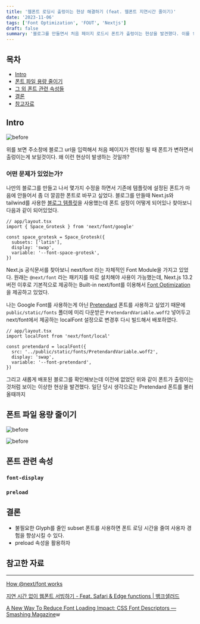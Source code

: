 ```yaml
---
title: '웹폰트 로딩시 출렁이는 현상 해결하기 (feat. 웹폰트 지연시간 줄이기)'
date: '2023-11-06'
tags: ['Font Optimization', 'FOUT', 'Nextjs']
draft: false
summary: '블로그를 만들면서 처음 페이지 로드시 폰트가 출렁이는 현상을 발견했다. 이를 fallback font를 설정을 변경하고 웹폰트 파일 용량을 줄임으로써 개선하였다.'
---
```


## 목차

- [Intro](#Intro)
- [폰트 파일 용량 줄이기](#폰트-파일-용량-줄이기)
- [그 외 폰트 관련 속성들](#폰트-관련-속성)
- [결론](#결론)
- [참고자료](#참고한-자료)

## Intro

![before](/static/gifs/font-error-before.gif)

위를 보면 주소창에 블로그 url을 입력해서 처음 페이지가 렌더링 될 때 폰트가 변하면서 출렁이는게 보일것이다.
왜 이런 현상이 발생하는 것일까?

### 어떤 문제가 있었는가?

나만의 블로그를 만들고 나서 몇가지 수정을 하면서 기존에 템플릿에 설정된 폰트가 마음에 안들어서 좀 더 깔끔한 폰트로 바꾸고 싶었다.
블로그를 만들때 Next.js와 tailwind를 사용한 [블로그 템플릿](https://github.com/timlrx/tailwind-nextjs-starter-blog)을 사용했는데 폰트 설정이 어떻게 되어있나 찾아보니 다음과 같이 되어있었다.

```tsx
// app/layout.tsx
import { Space_Grotesk } from 'next/font/google'

const space_grotesk = Space_Grotesk({
  subsets: ['latin'],
  display: 'swap',
  variable: '--font-space-grotesk',
})
```

Next.js 공식문서를 찾아보니 next/font 라는 자체적인 Font Module을 가지고 있었다.
원래는 `@next/font` 라는 패키지를 따로 설치해야 사용이 가능했는데, Next.js 13.2 버전 이후로 기본적으로 제공하는 Built-in next/font를 이용해서 [Font Optimization](https://nextjs.org/docs/app/building-your-application/optimizing/fonts#local-fonts)을 제공하고 있었다.

나는 Google Font를 사용하는게 아닌 [Pretendard](https://github.com/orioncactus/pretendard) 폰트를 사용하고 싶었기 때문에
`public/static/fonts` 폴더에 미리 다운받은 `PretendardVariable.woff2` 넣어두고 next/font에서 제공하는 localFont 설정으로 변경후 다시 빌드해서 배포하였다.

```tsx
// app/layout.tsx
import localFont from 'next/font/local'

const pretendard = localFont({
  src: '../public/static/fonts/PretendardVariable.woff2',
  display: 'swap',
  variable: '--font-pretendard',
})
```

그리고 새롭게 배포된 블로그를 확인해보는데 이전에 없었던 위와 같이 폰트가 출렁이는 것처럼 보이는 이상한 현상을 발견했다.
일단 당시 생각으로는 Pretendard 폰트를 불러 올때까지

## 폰트 파일 용량 줄이기

![before](/static/images/before-subset.png)

![before](/static/images/after-subset.png)

## 폰트 관련 속성

### `font-display`

### `preload`

## 결론

- 불필요한 Glyph를 줄인 subset 폰트를 사용하면 폰트 로딩 시간을 줄여 사용자 경험을 향상시킬 수 있다.
- preload 속성을 활용하자

## 참고한 자료

---

[How @next/font works](https://blog.mathpresso.com/how-next-font-works-8bb72c2bae39)

[지연 시간 없이 웹폰트 서빙하기 - Feat. Safari & Edge functions | 뱅크샐러드](https://blog.banksalad.com/tech/font-preload-on-safari/)

[A New Way To Reduce Font Loading Impact: CSS Font Descriptors — Smashing Magazine](https://www.smashingmagazine.com/2021/05/reduce-font-loading-impact-css-descriptors/)w
